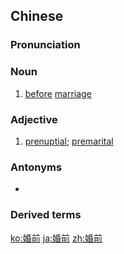 ==Chinese==
{{zh-forms}}

===Pronunciation===
{{zh-pron
|m=hūnqián
|c=fan1 cin4
|h=pfs=fûn-chhièn
|mn=hun-chiân
|cat=n,a
}}

===Noun===
{{zh-noun}}

# [[before]] [[marriage]]

===Adjective===
{{zh-adj}}

# {{lb|zh|attributive}} [[prenuptial]]; [[premarital]]

===Antonyms===
* {{zh-l|婚後}}

===Derived terms===
{{zh-der|婚前協議}}

[[ko:婚前]]
[[ja:婚前]]
[[zh:婚前]]